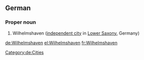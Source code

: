 ==German==
{{wikipedia}}
{{wikipedia|lang=de}}

===Proper noun===
{{head|de|proper noun}}

# Wilhelmshaven ([[independent city]] in [[Lower Saxony]], Germany)

[[Category:de:Cities]]

[[de:Wilhelmshaven]]
[[el:Wilhelmshaven]]
[[fr:Wilhelmshaven]]